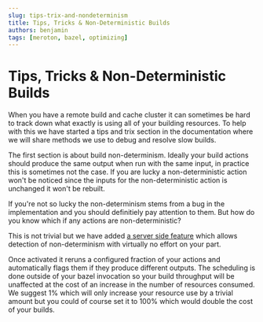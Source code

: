 ```yaml
---
slug: tips-trix-and-nondeterminism
title: Tips, Tricks & Non-Deterministic Builds
authors: benjamin
tags: [meroton, bazel, optimizing]
---
```


# Tips, Tricks & Non-Deterministic Builds

When you have a remote build and cache cluster it can sometimes be hard to track down what exactly is using all of your building resources. To help with this we have started a tips and trix section in the documentation where we will share methods we use to debug and resolve slow builds.

The first section is about build non-determinism. Ideally your build actions should produce the same output when run with the same input, in practice this is sometimes not the case. If you are lucky a non-deterministic action won't be noticed since the inputs for the non-deterministic action is unchanged it won't be rebuilt.

If you're not so lucky the non-determinism stems from a bug in the implementation and you should definitiely pay attention to them. But how do you know which if any actions are non-deterministic?

This is not trivial but we have added [a server side feature](/docs/tips/non-deterministic-builds) which allows detection of non-determinism with virtually no effort on your part.

Once activated it reruns a configured fraction of your actions and automatically flags them if they produce different outputs. The scheduling is done outside of your bazel invocation so your build throughput will be unaffected at the cost of an increase in the number of resources consumed. We suggest 1% which will only increase your resource use by a trivial amount but you could of course set it to 100% which would double the cost of your builds.

